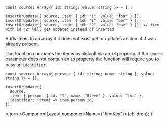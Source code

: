 
```tsx
const source: Array<{ id: string; value: string }> = [];

insertOrUpdate({ source, item: { id: "1", value: "foo" } });
insertOrUpdate({ source, item: { id: "2", value: "bar" } });
insertOrUpdate({ source, item: { id: "2", value: "baz" } }); // item with id "2" will get updated instead of inserted
```

Adds items to an array if it does not exist yet or updates an item if it was already present.

The function compares the items by default via an `id` property. If the `source` parameter does not contain an `id` property the function will require you to pass an `identifier`.

```tsx
const source: Array<{ person: { id: string; name: string }; value: string }> = [];

insertOrUpdate({
  source,
  item: { person: { id: "1", name: "Steve" }, value: "foo" },
  identifier: (item) => item.person.id,
});
```

  return <ComponentLayout componentName={"findKey"}>{children}</ComponentLayout>;
}
